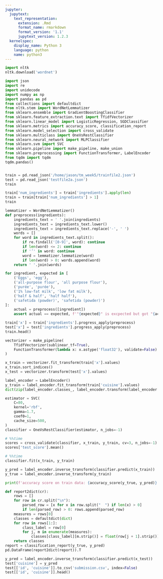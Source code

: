 ```yaml
---
jupyter:
  jupytext:
    text_representation:
      extension: .Rmd
      format_name: rmarkdown
      format_version: '1.1'
      jupytext_version: 1.2.3
  kernelspec:
    display_name: Python 3
    language: python
    name: python3
---
```


```python
import nltk
nltk.download('wordnet')
```

```python
import json
import re
import unidecode
import numpy as np
import pandas as pd
from collections import defaultdict
from nltk.stem import WordNetLemmatizer
from sklearn.ensemble import GradientBoostingClassifier
from sklearn.feature_extraction.text import TfidfVectorizer
from sklearn.linear_model import LogisticRegression, SGDClassifier
from sklearn.metrics import accuracy_score, classification_report
from sklearn.model_selection import cross_validate
from sklearn.multiclass import OneVsRestClassifier
from sklearn.neural_network import MLPClassifier
from sklearn.svm import SVC
from sklearn.pipeline import make_pipeline, make_union
from sklearn.preprocessing import FunctionTransformer, LabelEncoder
from tqdm import tqdm
tqdm.pandas()
```

```python

```

```python
train = pd.read_json('/home/jason/tm_week5/trainfile2.json')
test = pd.read_json('testfile2a.json')
train
```

```python
train['num_ingredients'] = train['ingredients'].apply(len)
train = train[train['num_ingredients'] > 1]
train
```

```python
lemmatizer = WordNetLemmatizer()
def preprocess(ingredients):
    ingredients_text = ' '.join(ingredients)
    ingredients_text = ingredients_text.lower()
    ingredients_text = ingredients_text.replace('-', ' ')
    words = []
    for word in ingredients_text.split():
        if re.findall('[0-9]', word): continue
        if len(word) <= 2: continue
        if '’' in word: continue
        word = lemmatizer.lemmatize(word)
        if len(word) > 0: words.append(word)
    return ' '.join(words)

for ingredient, expected in [
    ('Eggs', 'egg'),
    ('all-purpose flour', 'all purpose flour'),
    ('purée', 'purée'),
    ('1% low-fat milk', 'low fat milk'),
    ('half & half', 'half half'),
    ('safetida (powder)', 'safetida (powder)')
]:
    actual = preprocess([ingredient])
    assert actual == expected, f'"{expected}" is excpected but got "{actual}"'

```

```python
train['x'] = train['ingredients'].progress_apply(preprocess)
test['x'] = test['ingredients'].progress_apply(preprocess)
train.head()
```

```python
vectorizer = make_pipeline(
    TfidfVectorizer(sublinear_tf=True),
    FunctionTransformer(lambda x: x.astype('float32'), validate=False)
)

x_train = vectorizer.fit_transform(train['x'].values)
x_train.sort_indices()
x_test = vectorizer.transform(test['x'].values)
```

```python
label_encoder = LabelEncoder()
y_train = label_encoder.fit_transform(train['cuisine'].values)
dict(zip(label_encoder.classes_, label_encoder.transform(label_encoder.classes_)))
```

```python
estimator = SVC(
    C=80,
    kernel='rbf',
    gamma=1.7,
    coef0=1,
    cache_size=500,
)
classifier = OneVsRestClassifier(estimator, n_jobs=-1)
```

```python
# %%time
scores = cross_validate(classifier, x_train, y_train, cv=3, n_jobs=-1)
scores['test_score'].mean()
```

```python
# %%time
classifier.fit(x_train, y_train)
```

```python
y_pred = label_encoder.inverse_transform(classifier.predict(x_train))
y_true = label_encoder.inverse_transform(y_train)

print(f'accuracy score on train data: {accuracy_score(y_true, y_pred)}')

def report2dict(cr):
    rows = []
    for row in cr.split("\n"):
        parsed_row = [x for x in row.split("  ") if len(x) > 0]
        if len(parsed_row) > 0: rows.append(parsed_row)
    measures = rows[0]
    classes = defaultdict(dict)
    for row in rows[1:]:
        class_label = row[0]
        for j, m in enumerate(measures):
            classes[class_label][m.strip()] = float(row[j + 1].strip())
    return classes
report = classification_report(y_true, y_pred)
pd.DataFrame(report2dict(report)).T
```

```python
y_pred = label_encoder.inverse_transform(classifier.predict(x_test))
test['cuisine'] = y_pred
test[['id', 'cuisine']].to_csv('submission.csv', index=False)
test[['id', 'cuisine']].head()
```
